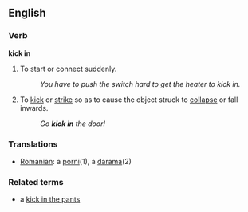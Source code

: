 ==English==

===Verb===
'''kick in'''

# To start or connect suddenly.
#: ''You have to push the switch hard to get the heater to kick in.''
# To [[kick]] or [[strike]] so as to cause the object struck to [[collapse]] or fall inwards.
#: ''Go '''kick in''' the door!''

===Translations===
{{top}}
{{mid}}
*[[Romanian]]: a [[porni]](1), a [[darama]](2)
{{bottom}}

===Related terms===
*a [[kick in the pants]]